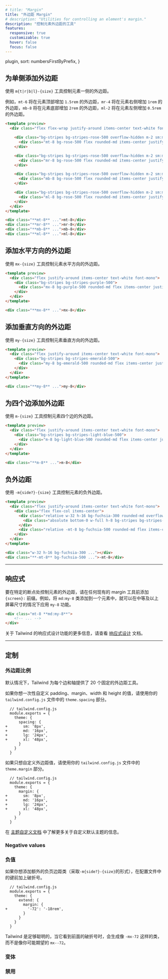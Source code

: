 ```yaml
---
# title: "Margin"
title: "外边距 Margin"
# description: "Utilities for controlling an element's margin."
description: "控制元素外边距的工具"
features:
  responsive: true
  customizable: true
  hover: false
  focus: false
---
```



  plugin,
  sort: numbersFirstByPrefix,
}

<!-- ## Add margin to a single side -->
## 为单侧添加外边距

<!-- Control the margin on one side of an element using the `m{t|r|b|l}-{size}` utilities. -->
使用 `m{t|r|b|l}-{size}` 工具控制元素一侧的外边距。

<!-- For example, `mt-6` would add `1.5rem` of margin to the top of an element, `mr-4` would add `1rem` of margin to the right of an element, `mb-8` would add `2rem` of margin to the bottom of an element, and `ml-2` would add `0.5rem` of margin to the left of an element. -->
例如，`mt-6` 将在元素顶部增加 `1.5rem` 的外边距，`mr-4` 将在元素右侧增加 `1rem` 的外边距，`mb-8` 将在元素底部增加 `2rem` 的外边距，`ml-2` 将在元素左侧增加 `0.5rem` 的外边距。

```html rose
<template preview>
  <div class="flex flex-wrap justify-around items-center text-white font-mono">

    <div class="bg-stripes bg-stripes-rose-500 overflow-hidden m-2 sm:m-0">
      <div class="mt-8 bg-rose-500 flex rounded-md items-center justify-center py-3 px-4">mt-8</div>
    </div>

    <div class="bg-stripes bg-stripes-rose-500 overflow-hidden m-2 sm:m-0">
      <div class="mr-8 bg-rose-500 flex rounded-md items-center justify-center py-3 px-4">mr-8</div>
    </div>

    <div class="bg-stripes bg-stripes-rose-500 overflow-hidden m-2 sm:m-0">
      <div class="mb-8 bg-rose-500 flex rounded-md items-center justify-center py-3 px-4">mb-8</div>
    </div>

    <div class="bg-stripes bg-stripes-rose-500 overflow-hidden m-2 sm:m-0">
      <div class="ml-8 bg-rose-500 flex rounded-md items-center justify-center py-3 px-4">ml-8</div>
    </div>
  </div>
</template>

<div class="**mt-8** ...">mt-8</div>
<div class="**mr-8** ...">mr-8</div>
<div class="**mb-8** ...">mb-8</div>
<div class="**ml-8** ...">ml-8</div>
```

<!-- ## Add horizontal margin -->
## 添加水平方向的外边距

<!-- Control the horizontal margin of an element using the `mx-{size}` utilities. -->
使用 `mx-{size}` 工具控制元素水平方向的外边距。

```html purple
<template preview>
  <div class="flex justify-around items-center text-white font-mono">
    <div class="bg-stripes bg-stripes-purple-500">
      <div class="mx-8 bg-purple-500 rounded-md flex items-center justify-center py-3 px-4">mx-8</div>
    </div>
  </div>
</template>

<div class="**mx-8** ...">mx-8</div>
```

<!-- ## Add vertical margin -->
## 添加垂直方向的外边距

<!-- Control the vertical margin of an element using the `my-{size}` utilities. -->
使用 `my-{size}` 工具控制元素垂直方向的外边距。

```html emerald
<template preview>
  <div class="flex justify-around items-center text-white font-mono">
    <div class="bg-stripes bg-stripes-emerald-500">
      <div class="my-8 bg-emerald-500 rounded-md flex items-center justify-center py-3 px-4">my-8</div>
    </div>
  </div>
</template>

<div class="**my-8** ...">my-8</div>
```

<!-- ## Add margin to all sides -->
## 为四个边添加外边距

<!-- Control the margin on all sides of an element using the `m-{size}` utilities. -->
使用 `m-{size}` 工具控制元素四个边的外边距。

```html lightBlue
<template preview>
  <div class="flex justify-around items-center text-white font-mono">
    <div class="bg-stripes bg-stripes-light-blue-500">
      <div class="m-8 bg-light-blue-500 rounded-md flex items-center justify-center py-3 px-4">m-8</div>
    </div>
  </div>
</template>

<div class="**m-8** ...">m-8</div>
```

<!-- ## Negative margins -->
## 负外边距

<!-- Control the negative margin of an element using the `-m{side?}-{size}` utilities. -->
使用 `-m{side?}-{size}` 工具控制元素的负外边距。

```html fuchsia
<template preview>
  <div class="flex justify-around items-center text-white font-mono">
    <div class="flex flex-col items-center">
      <div class="relative w-32 h-16 bg-fuchsia-300 rounded-md overflow-hidden">
        <div class="absolute bottom-0 w-full h-8 bg-stripes bg-stripes-red-900"></div>
      </div>
      <div class="relative -mt-8 bg-fuchsia-500 rounded-md flex items-center justify-center py-3 px-4">-mt-8</div>
    </div>
  </div>
</template>

<div class="w-32 h-16 bg-fuchsia-300 ..."></div>
<div class="**-mt-8** bg-fuchsia-500 ...">-mt-8</div>
```

---

<!-- ## Responsive -->
## 响应式

<!-- To control the margin of an element at a specific breakpoint, add a `{screen}:` prefix to any existing margin utility. For example, adding the class `md:my-8` to an element would apply the `my-8` utility at medium screen sizes and above. -->
要在特定的断点处控制元素的外边距，请在任何现有的 margin 工具前添加 `{screen}:` 前缀。例如，将 `md:my-8` 类添加到一个元素中，就可以在中等及以上屏幕尺寸的情况下应用 `my-8` 功能。

```html
<div class="mt-8 **md:my-8**">
    <!-- ... -->
</div>
```

<!-- For more information about Tailwind's responsive design features, check out the [Responsive Design](/docs/responsive-design) documentation. -->
关于 Tailwind 的响应式设计功能的更多信息，请查看 [响应式设计](/docs/responsive-design) 文档。

---

<!-- ## Customizing -->
## 定制

<!-- ### Margin scale -->
### 外边距比例

<!-- By default Tailwind provides 20 margin utilities for each side and axis. -->
默认情况下，Tailwind 为每个边和轴提供了 20 个固定的外边距工具。

<!-- If you'd like to customize these values for padding, margin, width, and height all at once, use the `theme.spacing` section of your `tailwind.config.js` file. -->
如果你想一次性自定义 padding、margin、width 和 height 的值，请使用你的 `tailwind.config.js` 文件中的 `theme.spacing` 部分。

```diff-js
  // tailwind.config.js
  module.exports = {
    theme: {
      spacing: {
+       sm: '8px',
+       md: '16px',
+       lg: '24px',
+       xl: '48px',
      }
    }
  }
```

<!-- To customize only the margin values, use the `theme.margin` section of your `tailwind.config.js` file. -->
如果只想自定义外边距值，请使用你的 `tailwind.config.js` 文件中的 `theme.margin` 部分。

```diff-js
  // tailwind.config.js
  module.exports = {
    theme: {
      margin: {
+       sm: '8px',
+       md: '16px',
+       lg: '24px',
+       xl: '48px',
      }
    }
  }
```

<!-- Learn more about customizing the default theme in the [theme customization documentation](/docs/theme#customizing-the-default-theme). -->
在 [主题自定义文档](/docs/theme#customizing-the-default-theme) 中了解更多关于自定义默认主题的信息。

### Negative values
### 负值

<!-- If you'd like to add additional negative margin classes (taking the form `-m{side?}-{size}`), prefix the keys in your config file with a dash: -->
如果你想添加额外的负页边距类（采取`-m{side?}-{size}`的形式），在配置文件中的键前加上破折号。

```diff-js
  // tailwind.config.js
  module.exports = {
    theme: {
      extend: {
        margin: {
+         '-72': '-18rem',
        }
      }
    }
  }
```

<!-- Tailwind is smart enough to generate classes like `-mx-72` when it sees the leading dash, not `mx--72` like you might expect. -->
Tailwind 是足够聪明的，当它看到前面的破折号时，会生成像 `-mx-72` 这样的类，而不是像你可能期望的 `mx--72`。

### 变体

<Variants plugin="margin" />

### 禁用

<Disabling plugin="margin" />
